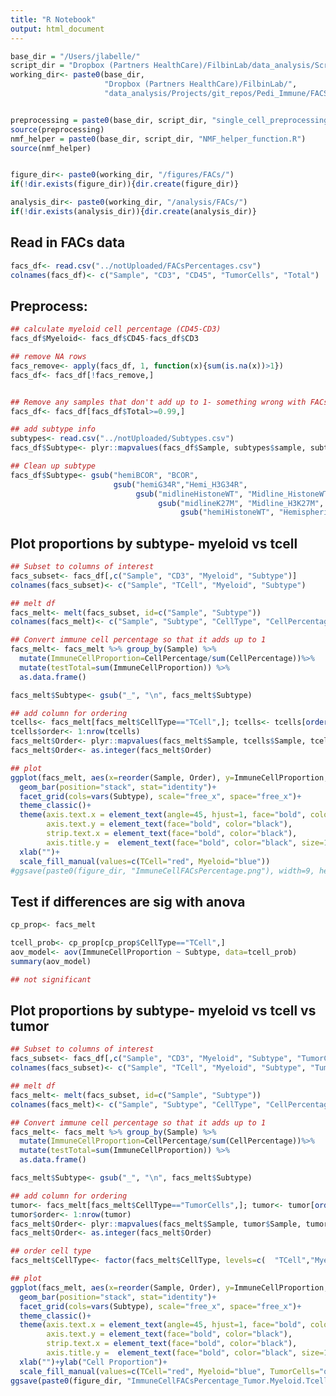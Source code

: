 ```yaml
---
title: "R Notebook"
output: html_document
---
```


```r
base_dir = "/Users/jlabelle/"
script_dir = "Dropbox (Partners HealthCare)/FilbinLab/data_analysis/Scripts/"
working_dir<- paste0(base_dir, 
                     "Dropbox (Partners HealthCare)/FilbinLab/",
                     "data_analysis/Projects/git_repos/Pedi_Immune/FACS/")


preprocessing = paste0(base_dir, script_dir, "single_cell_preprocessing_helper_functions.R")
source(preprocessing)
nmf_helper = paste0(base_dir, script_dir, "NMF_helper_function.R")
source(nmf_helper)


figure_dir<- paste0(working_dir, "/figures/FACs/")
if(!dir.exists(figure_dir)){dir.create(figure_dir)}

analysis_dir<- paste0(working_dir, "/analysis/FACs/")
if(!dir.exists(analysis_dir)){dir.create(analysis_dir)}
```

## Read in FACs data
```r
facs_df<- read.csv("../notUploaded/FACsPercentages.csv")
colnames(facs_df)<- c("Sample", "CD3", "CD45", "TumorCells", "Total")
```

## Preprocess: 
```r
## calculate myeloid cell percentage (CD45-CD3)
facs_df$Myeloid<- facs_df$CD45-facs_df$CD3

## remove NA rows
facs_remove<- apply(facs_df, 1, function(x){sum(is.na(x))>1})
facs_df<- facs_df[!facs_remove,]


## Remove any samples that don't add up to 1- something wrong with FACs data collection
facs_df<- facs_df[facs_df$Total>=0.99,]

## add subtype info
subtypes<- read.csv("../notUploaded/Subtypes.csv")
facs_df$Subtype<- plyr::mapvalues(facs_df$Sample, subtypes$sample, subtypes$MySubtypes)

## Clean up subtype
facs_df$Subtype<- gsub("hemiBCOR", "BCOR", 
                       gsub("hemiG34R","Hemi_H3G34R",
                            gsub("midlineHistoneWT", "Midline_HistoneWT",
                                 gsub("midlineK27M", "Midline_H3K27M", 
                                      gsub("hemiHistoneWT", "Hemispheric_HistoneWT", facs_df$Subtype)))))

```

## Plot proportions by subtype- myeloid vs tcell
```r
## Subset to columns of interest
facs_subset<- facs_df[,c("Sample", "CD3", "Myeloid", "Subtype")]
colnames(facs_subset)<- c("Sample", "TCell", "Myeloid", "Subtype")

## melt df
facs_melt<- melt(facs_subset, id=c("Sample", "Subtype"))
colnames(facs_melt)<- c("Sample", "Subtype", "CellType", "CellPercentage")

## Convert immune cell percentage so that it adds up to 1
facs_melt<- facs_melt %>% group_by(Sample) %>% 
  mutate(ImmuneCellProportion=CellPercentage/sum(CellPercentage))%>%
  mutate(testTotal=sum(ImmuneCellProportion)) %>%
  as.data.frame()

facs_melt$Subtype<- gsub("_", "\n", facs_melt$Subtype)

## add column for ordering
tcells<- facs_melt[facs_melt$CellType=="TCell",]; tcells<- tcells[order(tcells$ImmuneCellProportion),]
tcells$order<- 1:nrow(tcells)
facs_melt$Order<- plyr::mapvalues(facs_melt$Sample, tcells$Sample, tcells$order)
facs_melt$Order<- as.integer(facs_melt$Order)

## plot
ggplot(facs_melt, aes(x=reorder(Sample, Order), y=ImmuneCellProportion, fill=CellType))+
  geom_bar(position="stack", stat="identity")+
  facet_grid(cols=vars(Subtype), scale="free_x", space="free_x")+
  theme_classic()+
  theme(axis.text.x = element_text(angle=45, hjust=1, face="bold", color="black"),
        axis.text.y = element_text(face="bold", color="black"),
        strip.text.x = element_text(face="bold", color="black"),
        axis.title.y =  element_text(face="bold", color="black", size=12))+
  xlab("")+
  scale_fill_manual(values=c(TCell="red", Myeloid="blue"))
#ggsave(paste0(figure_dir, "ImmuneCellFACsPercentage.png"), width=9, height=4)
```

## Test if differences are sig with anova
```r
cp_prop<- facs_melt

tcell_prob<- cp_prop[cp_prop$CellType=="TCell",]
aov_model<- aov(ImmuneCellProportion ~ Subtype, data=tcell_prob)
summary(aov_model)

## not significant
```


## Plot proportions by subtype- myeloid vs tcell vs tumor
```r
## Subset to columns of interest
facs_subset<- facs_df[,c("Sample", "CD3", "Myeloid", "Subtype", "TumorCells")]
colnames(facs_subset)<- c("Sample", "TCell", "Myeloid", "Subtype", "TumorCells")

## melt df
facs_melt<- melt(facs_subset, id=c("Sample", "Subtype"))
colnames(facs_melt)<- c("Sample", "Subtype", "CellType", "CellPercentage")

## Convert immune cell percentage so that it adds up to 1
facs_melt<- facs_melt %>% group_by(Sample) %>% 
  mutate(ImmuneCellProportion=CellPercentage/sum(CellPercentage))%>%
  mutate(testTotal=sum(ImmuneCellProportion)) %>%
  as.data.frame()

facs_melt$Subtype<- gsub("_", "\n", facs_melt$Subtype)

## add column for ordering
tumor<- facs_melt[facs_melt$CellType=="TumorCells",]; tumor<- tumor[order(tumor$ImmuneCellProportion),]
tumor$order<- 1:nrow(tumor)
facs_melt$Order<- plyr::mapvalues(facs_melt$Sample, tumor$Sample, tumor$order)
facs_melt$Order<- as.integer(facs_melt$Order)

## order cell type
facs_melt$CellType<- factor(facs_melt$CellType, levels=c(  "TCell","Myeloid","TumorCells"))

## plot
ggplot(facs_melt, aes(x=reorder(Sample, Order), y=ImmuneCellProportion, fill=CellType))+
  geom_bar(position="stack", stat="identity")+
  facet_grid(cols=vars(Subtype), scale="free_x", space="free_x")+
  theme_classic()+
  theme(axis.text.x = element_text(angle=45, hjust=1, face="bold", color="black"),
        axis.text.y = element_text(face="bold", color="black"),
        strip.text.x = element_text(face="bold", color="black"),
        axis.title.y =  element_text(face="bold", color="black", size=12))+
  xlab("")+ylab("Cell Proportion")+
  scale_fill_manual(values=c(TCell="red", Myeloid="blue", TumorCells="olivedrab"))
ggsave(paste0(figure_dir, "ImmuneCellFACsPercentage_Tumor.Myeloid.Tcell.png"), width=9, height=4)
```